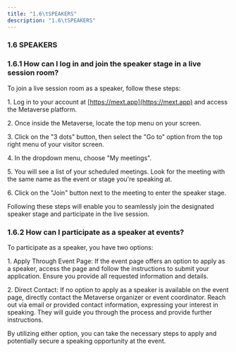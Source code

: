 ```yaml
---
title: "1.6\tSPEAKERS"
description: "1.6\tSPEAKERS"
---
```


### 1.6	SPEAKERS

### 1.6.1	How can I log in and join the speaker stage in a live session room?

To join a live session room as a speaker, follow these steps:

1\.	Log in to your account at [https://mext.app](https://mext.app) and access the Metaverse platform.

2\.	Once inside the Metaverse, locate the top menu on your screen.

3\.	Click on the "3 dots" button, then select the "Go to" option from the top right menu of your visitor screen.

4\.	In the dropdown menu, choose "My meetings".

5\.	You will see a list of your scheduled meetings. Look for the meeting with the same name as the event or stage you're speaking at.

6\.	Click on the "Join" button next to the meeting to enter the speaker stage.

Following these steps will enable you to seamlessly join the designated speaker stage and participate in the live session.

### 1.6.2	How can I participate as a speaker at events?

To participate as a speaker, you have two options:

1\.	Apply Through Event Page: If the event page offers an option to apply as a speaker, access the page and follow the instructions to submit your application. Ensure you provide all requested information and details.

2\.	Direct Contact: If no option to apply as a speaker is available on the event page, directly contact the Metaverse organizer or event coordinator. Reach out via email or provided contact information, expressing your interest in speaking. They will guide you through the process and provide further instructions.

By utilizing either option, you can take the necessary steps to apply and potentially secure a speaking opportunity at the event.
